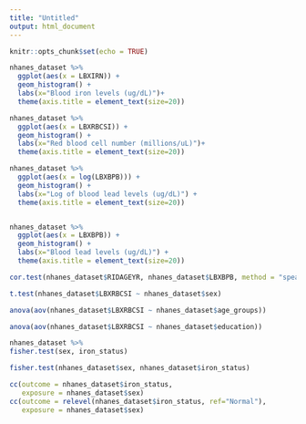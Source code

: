 ```yaml
---
title: "Untitled"
output: html_document
---
```


```r
knitr::opts_chunk$set(echo = TRUE)
```



```r
nhanes_dataset %>%
  ggplot(aes(x = LBXIRN)) + 
  geom_histogram() + 
  labs(x="Blood iron levels (ug/dL)")+
  theme(axis.title = element_text(size=20))

nhanes_dataset %>%
  ggplot(aes(x = LBXRBCSI)) + 
  geom_histogram() + 
  labs(x="Red blood cell number (millions/uL)")+
  theme(axis.title = element_text(size=20))

nhanes_dataset %>%
  ggplot(aes(x = log(LBXBPB))) + 
  geom_histogram() + 
  labs(x="Log of blood lead levels (ug/dL)") +
  theme(axis.title = element_text(size=20))


nhanes_dataset %>%
  ggplot(aes(x = LBXBPB)) + 
  geom_histogram() + 
  labs(x="Blood lead levels (ug/dL)") +
  theme(axis.title = element_text(size=20))
```


```r
cor.test(nhanes_dataset$RIDAGEYR, nhanes_dataset$LBXBPB, method = "spearman")

t.test(nhanes_dataset$LBXRBCSI ~ nhanes_dataset$sex)
```

```r
anova(aov(nhanes_dataset$LBXRBCSI ~ nhanes_dataset$age_groups))

anova(aov(nhanes_dataset$LBXRBCSI ~ nhanes_dataset$education))
```

```r
nhanes_dataset %>%
fisher.test(sex, iron_status)

fisher.test(nhanes_dataset$sex, nhanes_dataset$iron_status)

cc(outcome = nhanes_dataset$iron_status,
   exposure = nhanes_dataset$sex)
cc(outcome = relevel(nhanes_dataset$iron_status, ref="Normal"),
   exposure = nhanes_dataset$sex)
```

